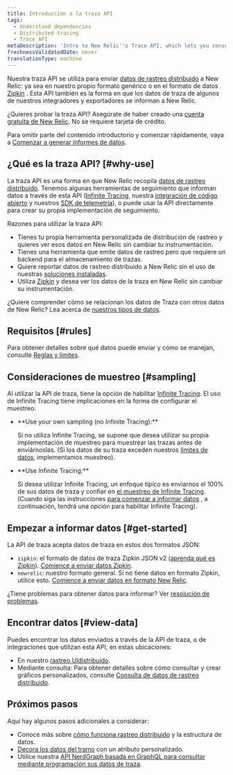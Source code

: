 ```yaml
---
title: Introducción a la traza API
tags:
  - Understand dependencies
  - Distributed tracing
  - Trace API
metaDescription: 'Intro to New Relic''s Trace API, which lets you consolidate multiple sources of distributed tracing data in New Relic.'
freshnessValidatedDate: never
translationType: machine
---
```


Nuestra traza API se utiliza para enviar [datos de rastreo distribuido](/docs/understand-dependencies/distributed-tracing/get-started/introduction-distributed-tracing#definition) a New Relic: ya sea en nuestro propio formato genérico o en el formato de datos [Zipkin](https://zipkin.io/) . Esta API también es la forma en que los datos de traza de algunos de nuestros integradores y exportadores se informan a New Relic.

¿Quieres probar la traza API? Asegúrate de haber creado una [cuenta gratuita de New Relic](https://newrelic.com/signup). No se requiere tarjeta de crédito.

Para omitir parte del contenido introductorio y comenzar rápidamente, vaya a [Comenzar a generar informes de datos](#get-started).

## ¿Qué es la traza API? [#why-use]

La traza API es una forma en que New Relic recopila [datos de rastreo distribuido](/docs/understand-dependencies/distributed-tracing/get-started/introduction-distributed-tracing). Tenemos algunas herramientas de seguimiento que informan datos a través de esta API ([Infinite Tracing](/docs/understand-dependencies/distributed-tracing/infinite-tracing/introduction-infinite-tracing), nuestra [integración de código abierto](/docs/data-ingest-apis/get-data-new-relic/new-relic-sdks/telemetry-sdks-send-custom-telemetry-data-new-relic#external-data) y nuestros [SDK de telemetría](/docs/telemetry-sdks-send-custom-telemetry-data-new-relic)), o puede usar la API directamente para crear su propia implementación de seguimiento.

Razones para utilizar la traza API:

* Tienes tu propia herramienta personalizada de distribución de rastreo y quieres ver esos datos en New Relic sin cambiar tu instrumentación.
* Tienes una herramienta que emite datos de rastreo pero que requiere un backend para el almacenamiento de trazas.
* Quiere reportar datos de rastreo distribuido a New Relic sin el uso de nuestras [soluciones instaladas](/docs/understand-dependencies/distributed-tracing/enable-configure/enable-distributed-tracing).
* Utiliza [Zipkin](https://zipkin.io/) y desea ver los datos de la traza en New Relic sin cambiar su instrumentación.

¿Quiere comprender cómo se relacionan los datos de Traza con otros datos de New Relic? Lea acerca de [nuestros tipos de datos](/docs/using-new-relic/data/understand-data/new-relic-data-types).

## Requisitos [#rules]

Para obtener detalles sobre qué datos puede enviar y cómo se manejan, consulte [Reglas y límites](/docs/apm/distributed-tracing/trace-api/trace-api-endpoint-requirements-limits).

## Consideraciones de muestreo [#sampling]

Al utilizar la API de traza, tiene la opción de habilitar [Infinite Tracing](/docs/understand-dependencies/distributed-tracing/infinite-tracing/introduction-infinite-tracing). El uso de Infinite Tracing tiene implicaciones en la forma de configurar el muestreo:

* <DNT>
    **Use your own sampling (no Infinite Tracing):**
  </DNT>

  Si no utiliza Infinite Tracing, se supone que desea utilizar su propia implementación de muestreo para muestrear las trazas antes de enviárnoslas. (Si los datos de su traza exceden nuestros [límites de datos](/docs/understand-dependencies/distributed-tracing/trace-api/trace-api-general-requirements-limits), implementamos muestreo).

* <DNT>
    **Use Infinite Tracing:**
  </DNT>

  Si desea utilizar Infinite Tracing, un enfoque típico es enviarnos el 100% de sus datos de traza y confiar en [el muestreo de Infinite Tracing](/docs/understand-dependencies/distributed-tracing/get-started/how-new-relic-distributed-tracing-works#tail-based). (Cuando siga las instrucciones [para comenzar a informar datos](#get-started) , a continuación, tendrá una opción para habilitar Infinite Tracing).

## Empezar a informar datos [#get-started]

La API de traza acepta datos de traza en estos dos formatos JSON:

* `zipkin`: el formato de datos de traza Zipkin JSON v2 ([aprenda qué es Zipkin](https://zipkin.io)). [Comience a enviar datos Zipkin](/docs/apm/distributed-tracing/trace-api/report-zipkin-format-traces-trace-api).
* `newrelic`: nuestro formato general. Si no tiene datos en formato Zipkin, utilice esto. [Comience a enviar datos en formato New Relic](/docs/apm/distributed-tracing/trace-api/report-new-relic-format-traces-trace-api).

¿Tiene problemas para obtener datos para informar? Ver [resolución de problemas](/docs/apm/distributed-tracing/trace-api/troubleshooting-missing-trace-api-data).

## Encontrar datos [#view-data]

Puedes encontrar los datos enviados a través de la API de traza, o de integraciones que utilizan esta API, en estas ubicaciones:

* En nuestro [rastreo UIdistribuido](/docs/understand-dependencies/distributed-tracing/ui-data/additional-distributed-tracing-features-new-relic-one#find-data).
* Mediante consulta: Para obtener detalles sobre cómo consultar y crear gráficos personalizados, consulte [Consulta de datos de rastreo distribuido](/docs/understand-dependencies/distributed-tracing/ui-data/query-distributed-trace-data).

## Próximos pasos

Aquí hay algunos pasos adicionales a considerar:

* Conoce más sobre [cómo funciona rastreo distribuido](/docs/understand-dependencies/distributed-tracing/get-started/how-new-relic-distributed-tracing-works) y la estructura de datos.
* [Decora los datos del tramo](/docs/understand-dependencies/distributed-tracing/trace-api/trace-api-decorate-spans-attributes) con un atributo personalizado.
* Utilice nuestra [API NerdGraph basada en GraphQL para consultar mediante programación sus datos de traza](/docs/apis/graphql-api/tutorials/query-distributed-trace-data-using-graphql-api).
